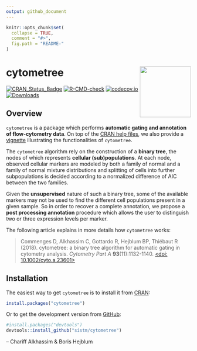 ```yaml
---
output: github_document
---
```


<!-- README.Rmd generates from README.Rmd. Please generate that file once done editing -->

```r
knitr::opts_chunk$set(
  collapse = TRUE,
  comment = "#>",
  fig.path = "README-"
)
```

# cytometree <a><img src='man/figures/logo.svg' align="right" height="139" /></a>

[![CRAN_Status_Badge](http://www.r-pkg.org/badges/version/cytometree)](https://cran.r-project.org/package=cytometree)
[![R-CMD-check](https://github.com/sistm/cytometree/workflows/R-CMD-check/badge.svg)](https://github.com/sistm/cytometree/actions)
[![codecov.io](https://codecov.io/github/sistm/Cytometree/coverage.svg?branch=master)](https://codecov.io/github/sistm/Cytometree?branch=master)
[![Downloads](https://cranlogs.r-pkg.org/badges/cytometree?color=blue)](https://www.r-pkg.org/pkg/cytometree)


## Overview

`cytometree` is a package which performs **automatic gating and annotation of flow-cytometry
data**. On top of the [CRAN help files](https://cran.r-project.org/package=cytometree/cytometree.pdf), we also provide a [vignette](https://cran.r-project.org/package=cytometree/vignettes/autogating_cytometree.html) illustrating the functionalities of `cytometree`.

The `cytometree` algorithm rely on the construction of a **binary tree**, the nodes of which represents **cellular (sub)populations**. At each node, observed cellular markers are modeled by both a family of normal and a family of normal mixture distributions and splitting of cells into further subpopulations is decided according to a normalized difference of AIC between the two families. 

Given the **unsupervised** nature of such a binary tree, some of the available markers may not be used to find the different cell populations present in a given sample. So in order to recover a complete annotation, we propose a **post processing annotation** procedure which allows the user to distinguish two or three expression levels per marker.

The following article explains in more details how `cytometree` works:

> Commenges D, Alkhassim C, Gottardo R, Hejblum BP, Thiébaut R (2018). cytometree: a binary tree algorithm for automatic gating in cytometry analysis. _Cytometry Part A_ **93**(11):1132-1140. [<doi: 10.1002/cyto.a.23601>](https://doi.org/10.1002/cyto.a.23601)


## Installation

The easiest way to get `cytometree` is to install it from [CRAN](https://cran.r-project.org/package=cytometree):
```r
install.packages("cytometree")
```

Or to get the development version from [GitHub](https://github.com/sistm/cytometree):
```r
#install.packages("devtools")
devtools::install_github("sistm/cytometree")
```

-- Chariff Alkhassim & Boris Hejblum


